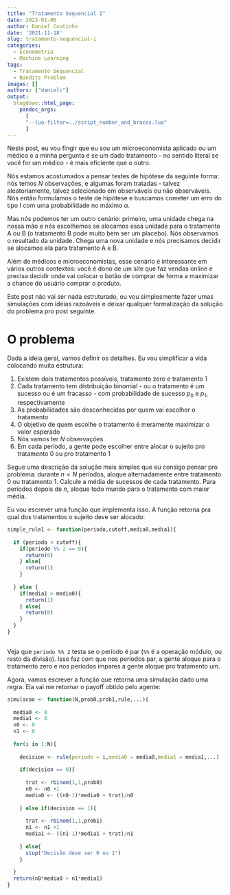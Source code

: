 ```yaml
---
title: "Tratamento Sequencial I"
date: 2022-01-06
author: Daniel Coutinho
date: '2021-11-18'
slug: tratamento-sequencial-i
categories:
  - Econometria
  - Machine Learning
tags:
  - Tratamento Sequencial
  - Bandits Problem
images: []
authors: ["danielc"]
output:
  blogdown::html_page:
    pandoc_args: 
      [
      "--lua-filter=../script_number_and_braces.lua"
      ]
---
```


Neste post, eu vou fingir que eu sou um microeconomista aplicado ou um médico e a minha pergunta é se um dado tratamento - no sentido literal se você for um médico - é mais eficiente que o outro.

Nós estamos acostumados a pensar testes de hipótese da seguinte forma: nós temos $N$ observações, e algumas foram tratadas - talvez aleatoriamente, talvez selecionado em observáveis ou não observáveis. Nós então formulamos o teste de hipótese e buscamos cometer um erro do tipo I com uma probabilidade no máximo $\alpha$. 

Mas nós podemos ter um outro cenário: primeiro, uma unidade chega na nossa mão e nós escolhemos se alocamos essa unidade para o tratamento A ou B (o tratamento B pode muito bem ser um placebo). Nós observamos o resultado da unidade. Chega uma nova unidade e nós precisamos decidir se alocamos ela para tratamento A e B. 

Além de médicos e microeconomistas, esse cenário é interessante em vários outros contextos: você é dono de um site que faz vendas online e precisa decidir onde vai colocar o botão de comprar de forma a maximizar a chance do usuário comprar o produto. 

Este post não vai ser nada estruturado, eu vou simplesmente fazer umas simulações com ideias razoáveis e deixar qualquer formalização da solução do problema pro post seguinte.

# O problema

Dada a ideia geral, vamos definir os detalhes. Eu vou simplificar a vida colocando muita estrutura:

1. Existem dois tratamentos possíveis, tratamento zero e tratamento 1
2. Cada tratamento tem distribuição binomial - ou o tratamento é um sucesso ou é um fracasso - com probabilidade de sucesso $p_0$ e $p_1$, respectivamente 
3. As probabilidades são desconhecidas por quem vai escolher o tratamento
4. O objetivo de quem escolhe o tratamento é meramente maximizar o valor esperado
5. Nós vamos ter $N$ observações
6. Em cada período, a gente pode escolher entre alocar o sujeito pro tratamento 0 ou pro tratamento 1

Segue uma descrição da solução mais simples que eu consigo pensar pro problema: durante $n < N$ períodos, aloque alternadamente entre tratamento 0 ou tratamento 1. Calcule a média de sucessos de cada tratamento. Para períodos depois de $n$, aloque todo mundo para o tratamento com maior média.

Eu vou escrever uma função que implementa isso. A função retorna pra qual dos tratamentos o sujeito deve ser alocado:

```r

simple_rule1 <- function(periodo,cutoff,media0,media1){
  
  if (periodo < cutoff){
    if(periodo %% 2 == 0){
      return(0)
    } else{
      return(1)
    }
    
  } else {
    if(media1 > media0){
      return(1)
    } else{
      return(0)
    }
  }
}
  


```

Veja que `periodo %% 2` testa se o período é par (`%%` é a operação módulo, ou resto da divisão). Isso faz com que nos períodos par, a gente aloque para o tratamento zero e nos períodos ímpares a gente aloque pro tratamento um. 

Agora, vamos escrever a função que retorna uma simulação dado uma regra. Ela vai me retornar o payoff obtido pelo agente:

```r

simulacao <- function(N,prob0,prob1,rule,...){
  
  media0 <- 0
  media1 <- 0
  n0 <- 0
  n1 <- 0
  
  for(i in 1:N){
    
    decision <- rule(periodo = i,media0 = media0,media1 = media1,...)
    
    if(decision == 0){
      
      trat <- rbinom(1,1,prob0)
      n0 <- n0 +1
      media0 <- ((n0-1)*media0 + trat)/n0
        
    } else if(decision == 1){
      
      trat <- rbinom(1,1,prob1)
      n1 <- n1 +1
      media1 <- ((n1-1)*media1 + trat)/n1
      
    } else{
      stop("Decisão deve ser 0 ou 1")
    }
    
  }
  return(n0*media0 + n1*media1)
}

```

